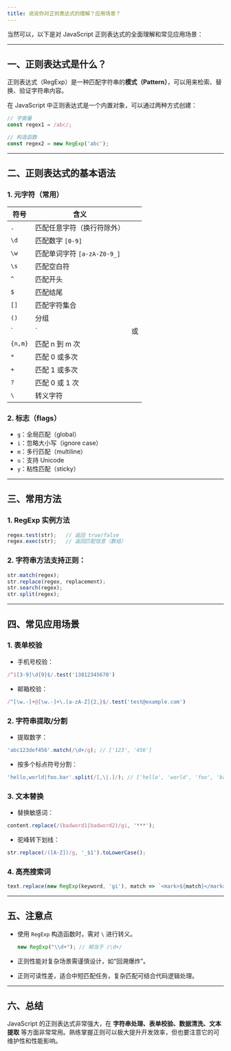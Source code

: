 ```yaml
---
title: 说说你对正则表达式的理解？应用场景？
---
```


当然可以，以下是对 JavaScript 正则表达式的全面理解和常见应用场景：

---

## 一、正则表达式是什么？

正则表达式（RegExp）是一种匹配字符串的**模式（Pattern）**，可以用来检索、替换、验证字符串内容。

在 JavaScript 中正则表达式是一个内置对象，可以通过两种方式创建：

```js
// 字面量
const regex1 = /abc/;

// 构造函数
const regex2 = new RegExp('abc');
```

---

## 二、正则表达式的基本语法

### 1. 元字符（常用）

| 符号      | 含义                    |   |
| ------- | --------------------- | - |
| `.`     | 匹配任意字符（换行符除外）         |   |
| `\d`    | 匹配数字 `[0-9]`          |   |
| `\w`    | 匹配单词字符 `[a-zA-Z0-9_]` |   |
| `\s`    | 匹配空白符                 |   |
| `^`     | 匹配开头                  |   |
| `$`     | 匹配结尾                  |   |
| `[]`    | 匹配字符集合                |   |
| `()`    | 分组                    |   |
| \`      | \`                    | 或 |
| `{n,m}` | 匹配 n 到 m 次            |   |
| `*`     | 匹配 0 或多次              |   |
| `+`     | 匹配 1 或多次              |   |
| `?`     | 匹配 0 或 1 次            |   |
| `\`     | 转义字符                  |   |

### 2. 标志（flags）

* `g`：全局匹配（global）
* `i`：忽略大小写（ignore case）
* `m`：多行匹配（multiline）
* `u`：支持 Unicode
* `y`：粘性匹配（sticky）

---

## 三、常用方法

### 1. RegExp 实例方法

```js
regex.test(str);   // 返回 true/false
regex.exec(str);   // 返回匹配信息（数组）
```

### 2. 字符串方法支持正则：

```js
str.match(regex);
str.replace(regex, replacement);
str.search(regex);
str.split(regex);
```

---

## 四、常见应用场景

### 1. 表单校验

* 手机号校验：

```js
/^1[3-9]\d{9}$/.test('13812345678')
```

* 邮箱校验：

```js
/^[\w.-]+@[\w.-]+\.[a-zA-Z]{2,}$/.test('test@example.com')
```

### 2. 字符串提取/分割

* 提取数字：

```js
'abc123def456'.match(/\d+/g); // ['123', '456']
```

* 按多个标点符号分割：

```js
'hello,world|foo.bar'.split(/[,\|.]/); // ['hello', 'world', 'foo', 'bar']
```

### 3. 文本替换

* 替换敏感词：

```js
content.replace(/(badword1|badword2)/gi, '***');
```

* 驼峰转下划线：

```js
str.replace(/([A-Z])/g, '_$1').toLowerCase();
```

### 4. 高亮搜索词

```js
text.replace(new RegExp(keyword, 'gi'), match => `<mark>${match}</mark>`);
```

---

## 五、注意点

* 使用 `RegExp` 构造函数时，需对 `\` 进行转义。

  ```js
  new RegExp("\\d+"); // 相当于 /\d+/
  ```
* 正则性能对复杂场景需谨慎设计，如“回溯爆炸”。
* 正则可读性差，适合中短匹配任务，复杂匹配可结合代码逻辑处理。

---

## 六、总结

JavaScript 的正则表达式非常强大，在 **字符串处理、表单校验、数据清洗、文本提取** 等方面非常常用。熟练掌握正则可以极大提升开发效率，但也要注意它的可维护性和性能影响。
